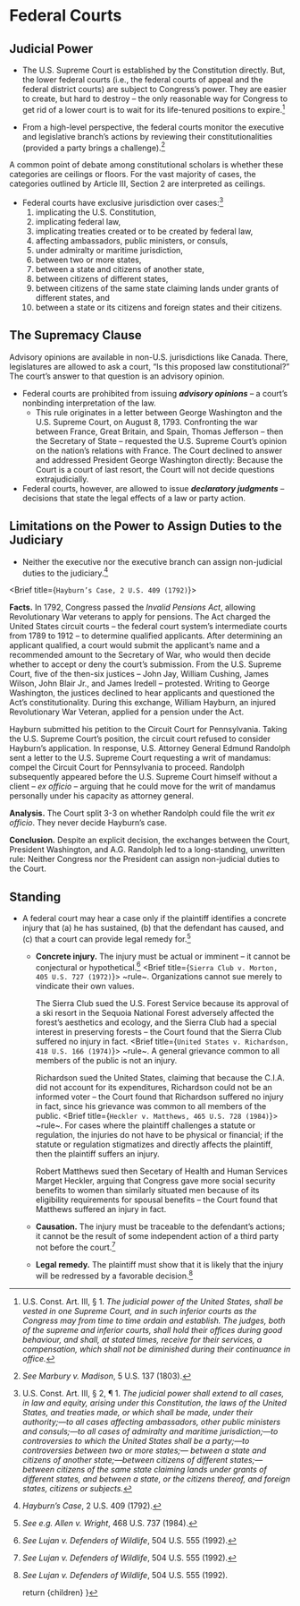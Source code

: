 
# Federal Courts

## Judicial Power
- The U.S. Supreme Court is established by the Constitution directly. But, the lower federal courts (i.e., the federal courts of appeal and the federal district courts) are subject to Congress’s power. They are easier to create, but hard to destroy – the only reasonable way for Congress to get rid of a lower court is to wait for its life-tenured positions to expire.[^us-const-art3-sect1]

[^us-const-art3-sect1]: U.S. Const. Art. III, § 1. _The judicial power of the United States, shall be vested in one Supreme Court, and in such inferior courts as the Congress may from time to time ordain and establish. The judges, both of the supreme and inferior courts, shall hold their offices during good behaviour, and shall, at stated times, receive for their services, a compensation, which shall not be diminished during their continuance in office._
- From a high-level perspective, the federal courts monitor the executive and legislative branch’s actions by reviewing their constitutionalities (provided a party brings a challenge).[^marbury]
[^marbury]: _See_ _Marbury v. Madison_, 5 U.S. 137 (1803).

<aside>
A common point of debate among constitutional scholars is whether these categories are ceilings or floors. For the vast majority of cases, the categories outlined by Article III, Section 2 are interpreted as ceilings.
</aside>

- Federal courts have exclusive jurisdiction over cases:[^us-const-art3-sect2]
	1. implicating the U.S. Constitution,
	2. implicating federal law,
	3. implicating treaties created or to be created by federal law,
	4. affecting ambassadors, public ministers, or consuls,
	5. under admiralty or maritime jurisdiction,
	6. between two or more states,
	7. between a state and citizens of another state,
	8. between citizens of different states,
	9. between citizens of the same state claiming lands under grants of different states, and
	10. between a state or its citizens and foreign states and their citizens.
[^us-const-art3-sect2]: U.S. Const. Art. III, § 2, ¶ 1. _The judicial power shall extend to all cases, in law and equity, arising under this Constitution, the laws of the United States, and treaties made, or which shall be made, under their authority;—to all cases affecting ambassadors, other public ministers and consuls;—to all cases of admiralty and maritime jurisdiction;—to controversies to which the United States shall be a party;—to controversies between two or more states;— between a state and citizens of another state;—between citizens of different states;—between citizens of the same state claiming lands under grants of different states, and between a state, or the citizens thereof, and foreign states, citizens or subjects._

## The Supremacy Clause

<aside>
Advisory opinions are available in non-U.S. jurisdictions like Canada. There, legislatures are allowed to ask a court, “Is this proposed law constitutional?” The court’s answer to that question is an advisory opinion.
</aside>

- Federal courts are prohibited from issuing **_advisory opinions_** – a court’s nonbinding interpretation of the law.
	- This rule originates in a letter between George Washington and the U.S. Supreme Court, on August 8, 1793. Confronting the war between France, Great Britain, and Spain, Thomas Jefferson – then the Secretary of State – requested the U.S. Supreme Court’s opinion on the nation’s relations with France. The Court declined to answer and addressed President George Washington directly: Because the Court is a court of last resort, the Court will not decide questions extrajudicially.
- Federal courts, however, are allowed to issue **_declaratory judgments_** – decisions that state the legal effects of a law or party action.

## Limitations on the Power to Assign Duties to the Judiciary
- Neither the executive nor the executive branch can assign non-judicial duties to the judiciary.[^hayburn]
[^hayburn]: _Hayburn’s Case_, 2 U.S. 409 (1792).

<Brief title={`Hayburn’s Case, 2 U.S. 409 (1792)`}>

__Facts.__ In 1792, Congress passed the _Invalid Pensions Act_, allowing Revolutionary War veterans to apply for pensions. The Act charged the United States circuit courts – the federal court system’s intermediate courts from 1789 to 1912 – to determine qualified applicants. After determining an applicant qualified, a court would submit the applicant’s name and a recommended amount to the Secretary of War, who would then decide whether to accept or deny the court’s submission. From the U.S. Supreme Court, five of the then-six justices – John Jay, William Cushing, James Wilson, John Blair Jr., and James Iredell – protested. Writing to George Washington, the justices declined to hear applicants and questioned the Act’s constitutionality. During this exchange, William Hayburn, an injured Revolutionary War Veteran, applied for a pension under the Act.

Hayburn submitted his petition to the Circuit Court for Pennsylvania. Taking the U.S. Supreme Court’s position, the circuit court refused to consider Hayburn’s application. In response, U.S. Attorney General Edmund Randolph sent a letter to the U.S. Supreme Court requesting a writ of mandamus: compel the Circuit Court for Pennsylvania to proceed. Randolph subsequently appeared before the U.S. Supreme Court himself without a client – _ex officio_ – arguing that he could move for the writ of mandamus personally under his capacity as attorney general.

__Analysis.__ The Court split 3-3 on whether Randolph could file the writ _ex officio_. They never decide Hayburn’s case.

__Conclusion.__ Despite an explicit decision, the exchanges between the Court, President Washington, and A.G. Randolph led to a long-standing, unwritten rule: Neither Congress nor the President can assign non-judicial duties to the Court.

</Brief>

## Standing
- A federal court may hear a case only if the plaintiff identifies a concrete injury that (a) he has sustained, (b) that the defendant has caused, and (c) that a court can provide legal remedy for.[^allen_v_wright]
	- __Concrete injury.__ The injury must be actual or imminent – it cannot be conjectural or hypothetical.[^lujan]
		<Brief title={`Sierra Club v. Morton, 405 U.S. 727 (1972)`}>
		~rule~. Organizations cannot sue merely to vindicate their own values.

		The Sierra Club sued the U.S. Forest Service because its approval of a ski resort in the Sequoia National Forest adversely affected the forest’s aesthetics and ecology, and the Sierra Club had a special interest in preserving forests – the Court found that the Sierra Club suffered no injury in fact.
		</Brief>
		<Brief title={`United States v. Richardson, 418 U.S. 166 (1974)`}>
		~rule~. A general grievance common to all members of the public is not an injury.

		Richardson sued the United States, claiming that because the C.I.A. did not account for its expenditures, Richardson could not be an informed voter – the Court found that Richardson suffered no injury in fact, since his grievance was common to all members of the public.
		</Brief>
		<Brief title={`Heckler v. Matthews, 465 U.S. 728 (1984)`}>
		~rule~. For cases where the plaintiff challenges a statute or regulation, the injuries do not have to be physical or financial; if the statute or regulation stigmatizes and directly affects the plaintiff, then the plaintiff suffers an injury.

		Robert Matthews sued then Secetary of Health and Human Services Marget Heckler, arguing that Congress gave more social security benefits to women than similarly situated men because of its eligibility requirements for spousal benefits – the Court found that Matthews suffered an injury in fact.
		</Brief>
	- __Causation.__ The injury must be traceable to the defendant’s actions; it cannot be the result of some independent action of a third party not before the court.[^lujan2]
	- __Legal remedy.__ The plaintiff must show that it is likely that the injury will be redressed by a favorable decision.[^lujan3]

[^allen_v_wright]: _See e.g._ _Allen v. Wright_, 468 U.S. 737 (1984).
[^lujan]: _See_ _Lujan v. Defenders of Wildlife_, 504 U.S. 555 (1992).
[^lujan2]: _See_ _Lujan v. Defenders of Wildlife_, 504 U.S. 555 (1992).
[^lujan3]: _See_ _Lujan v. Defenders of Wildlife_, 504 U.S. 555 (1992).





	return <MdxLayout>{children}</MdxLayout>
}
